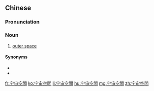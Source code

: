 {{also|宇宙空间}}
==Chinese==
{{zh-forms|s=宇宙空间|type=22}}

===Pronunciation===
{{zh-pron
|m=yǔzhòu kōngjiān
|cat=n
}}

===Noun===
{{zh-noun}}

# [[outer space]]

====Synonyms====
* {{zh-l|太空}}
* {{zh-l|外層空間}}

[[fr:宇宙空間]]
[[ko:宇宙空間]]
[[li:宇宙空間]]
[[hu:宇宙空間]]
[[mg:宇宙空間]]
[[zh:宇宙空間]]